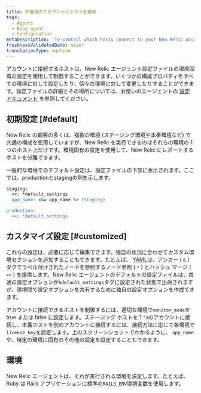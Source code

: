 ```yaml
---
title: お客様のアカウントにホストを接続
tags:
  - Agents
  - Ruby agent
  - Configuration
metaDescription: 'To control which hosts connect to your New Relic account, use environment-specific settings in your Ruby agent''s config file.'
freshnessValidatedDate: never
translationType: machine
---
```


アカウントに接続するホストは、New Relic エージェント設定ファイルの環境固有の設定を使用して制御することができます。いくつかの構成プロパティをすべての環境に対して設定したり、個々の環境に対して変更したりすることができます。設定ファイルの詳細とその場所については、お使いのエージェントの [設定ドキュメント](/docs/site/configuring-the-agent) を参照してください。

## 初期設定 [#default]

New Relic の顧客の多くは、複数の環境 (ステージング環境や本番環境など) で共通の構成を使用していますが、New Relic を実行できるのはそれらの環境の 1 つのホスト上だけです。環境固有の設定を使用して、New Relic にレポートするホストを分離できます。

一般的な環境でのデフォルト設定は、設定ファイルの下部に表示されます。ここでは、productionとstagingの例を示します。

```ruby
staging:
  <<: *default_settings
  app_name: <%= app_name %> (Staging)

production:
  <<: *default_settings
```

## カスタマイズ設定 [#customized]

これらの設定は、必要に応じて編集できます。独自の状況に合わせてカスタム環境セクションを追加することもできます。たとえば、 [YAML](http://en.wikipedia.org/wiki/YAML%23Data_merge_and_references "リンクが新しいウィンドウで開きます")は、アンカー ( `&` ) タグでラベル付けされたノードを参照するノード参照 ( `*` ) とハッシュ マージ ( `<<` ) を提供します。New Relic エージェントのデフォルトの設定ファイルは、共通の設定オプションが`&default_settings`タグに設定された状態で出荷されますが、環境間で設定オプションを共有するために独自の設定オプションを作成できます。

アカウントに接続できるホストを制御するには、適切な環境で`monitor_mode`を true または false に設定します。ステージング ホストを 1 つのアカウントに接続し、本番ホストを別のアカウントに接続するには、接続方法に応じて各環境で`license_key`を設定します。上のスクリーンショットでわかるように、 `app_name`や、特定の環境に固有のその他の設定を設定することもできます。

## 環境

New Relic エージェントは、それが実行される環境を決定します。たとえば、Ruby は Rails アプリケーションに標準の`RAILS_ENV`環境変数を使用します。